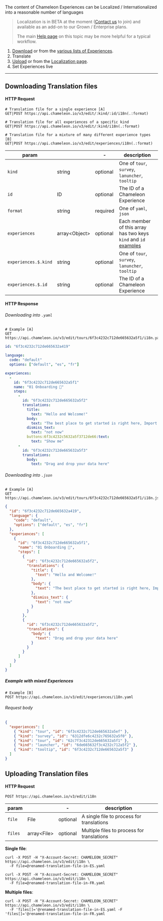The content of Chameleon Experiences can be Localized / Internationalized into a reasonable number of languages

> Localization is in BETA at the moment ([Contact us](https://app.chameleon.io/help) to join) and available as an add-on to our Grown / Enterprise plans.
>
> The main [Help page](https://help.chameleon.io/en/articles/5868890) on this topic may be more helpful for a typical workflow.

1. [Download](/api/translation#i18ns-show) or from the [various lists of Experiences](https://app.chameleon.io).
2. Translate
3. [Upload](/api/translation#i18ns-create) or from the [Localization page](https://app.chameleon.io/settings/translations).
4. Set Experiences live

----

## Downloading Translation files

#### HTTP Request

```
# Translation file for a single experience [A]
GET|POST https://api.chameleon.io/v3/edit/:kind/:id/i18n(.:format)

# Translation file for all experiences of a specific kind
GET|POST https://api.chameleon.io/v3/edit/:kind/i18n(.:format)

# Translation file for a mixture of many different experience types [B]
GET|POST https://api.chameleon.io/v3/edit/experiences/i18n(.:format)
```


| param                |                     | -        | description                                                                                                             |
|----------------------|---------------------|----------|-------------------------------------------------------------------------------------------------------------------------|
| `kind`               | string              | optional | One of `tour`, `survey`, `lanuncher`, `tooltip`                                                                         |
| `id`                 | ID                  | optional | The ID of a Chameleon Experience                                                                                        |
| `format`             | string              | required | One of `yaml`, `json`                                                                                                   |
| `experiences`        | array&lt;Object&gt; | optional | Each member of this array has two keys `kind` and `id` [examples](/api/translations#example-download-experiences) |
| `experiences.$.kind` | string              | optional | One of `tour`, `survey`, `lanuncher`, `tooltip`                                                                                                              |
| `experiences.$.id`   | string              | optional | The ID of a Chameleon Experience                                                                                                                       |



#### HTTP Response

###### Downloading into `.yaml`

```
# Example [A]
GET https://api.chameleon.io/v3/edit/tours/6f3c4232c712de665632a5f1/i18n.yaml
```

```yaml
id: "6f3c4232c712de665632a419"

language:
  code: "default"
  options: ["default", "es", "fr"]

experiences:
  -
    id: "6f3c4232c712de665632a5f1"
    name: "01 Onboarding 🚧"
    steps:
      -
        id: "6f3c4232c712de665632a5f2"
        translations:
          title:
            text: "Hello and Welcome!"
          body:
            text: "The best place to get started is right here, Import your first 100 data points"
          dismiss_text:
            text: "not now"
          buttons:6f3c4232c5632a5f3712de66:text:
            text: "Show me"
      -
        id: "6f3c4232c712de665632a5f3"
        translations:
          body:
            text: "Drag and drop your data here"
```

###### Downloading into `.json`

```
# Example [A]
GET https://api.chameleon.io/v3/edit/tours/6f3c4232c712de665632a5f1/i18n.json
```

```json
{
  "id": "6f3c4232c712de665632a419",
  "language": {
    "code": "default",
    "options": ["default", "es", "fr"]
  },
  "experiences": [
    {
      "id": "6f3c4232c712de665632a5f1",
      "name": "01 Onboarding 🚧",
      "steps": [
        {
          "id": "6f3c4232c712de665632a5f2",
          "translations": {
            "title": {
              "text": "Hello and Welcome!"
            },
            "body": {
              "text": "The best place to get started is right here, Import your first 100 data points"
            },
            "dismiss_text": {
              "text": "not now"
            }
          }
        },
        {
          "id": "6f3c4232c712de665632a5f2",
          "translations": {
            "body": {
              "text": "Drag and drop your data here"
            }
          }
        }
      ]
    }
  ]
}
```

##### Example with mixed Experiences

```
# Example [B]
POST https://api.chameleon.io/v3/edit/experiences/i18n.yaml
```

###### Request body

```json
{
  "experiences": [
    { "kind": "tour", "id": "6f3c4232c712de665632a5ef" },
    { "kind": "survey", "id": "6312dfe6c4232c765632a5f0" },
    { "kind": "tour", "id": "62c7f3c42312de665632a5f1" },
    { "kind": "launcher", "id": "6de665632f3c4232c712a5f2" },
    { "kind": "tooltip", "id": "6f3c4232c712de665632a5f3" }
  ]
}
```


## Uploading Translation files

#### HTTP Request

```
POST https://api.chameleon.io/v3/edit/i18n
```


| param                |                   | -        | description                                |
|----------------------|-------------------|----------|--------------------------------------------|
| `file`               | File              | optional | A single file to process for translations  |
| `files`              | array&lt;File&gt; | optional | Multiple files to process for translations |


**Single file**:

```text
curl -X POST -H "X-Account-Secret: CHAMELEON_SECRET" https://api.chameleon.io/v3/edit/i18n \
  -F file=@renamed-translation-file-in-ES.yaml

curl -X POST -H "X-Account-Secret: CHAMELEON_SECRET" https://api.chameleon.io/v3/edit/i18n \
  -F file=@renamed-translation-file-in-FR.yaml
```

**Multiple files**:

```text
curl -X POST -H "X-Account-Secret: CHAMELEON_SECRET" https://api.chameleon.io/v3/edit/i18n \
  -F 'files[]='@renamed-translation-file-in-ES.yaml -F 'files[]='@renamed-translation-file-in-FR.yaml
```




